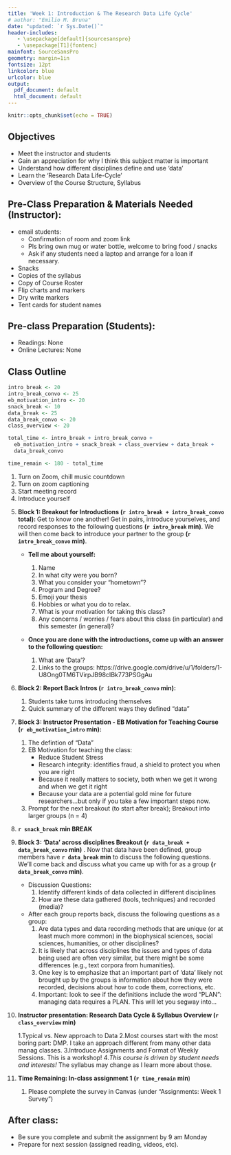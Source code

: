 ```yaml
---
title: 'Week 1: Introduction & The Research Data Life Cycle'
# author: "Emilio M. Bruna"
date: "updated: `r Sys.Date()`"
header-includes:
   - \usepackage[default]{sourcesanspro}
   - \usepackage[T1]{fontenc}
mainfont: SourceSansPro
geometry: margin=1in
fontsize: 12pt
linkcolor: blue
urlcolor: blue
output:
  pdf_document: default
  html_document: default
---
```


```r
knitr::opts_chunk$set(echo = TRUE)
```

## Objectives

* Meet the instructor and students
* Gain an appreciation for why I think this subject matter is important
* Understand how different disciplines define and use 'data'
* Learn the 'Research Data Life-Cycle'
* Overview of the Course Structure, Syllabus

## Pre-Class Preparation & Materials Needed (Instructor):

* email students: 
    * Confirmation of room and zoom link
    * Pls bring own mug or water bottle, welcome to bring food / snacks
    * Ask if any students need a laptop and arrange for a loan if necessary.
* Snacks
* Copies of the syllabus
* Copy of Course Roster
* Flip charts and markers
* Dry write markers
* Tent cards for student names


## Pre-class Preparation (Students):

* Readings: None
* Online Lectures: None

## Class Outline

```r
intro_break <- 20
intro_break_convo <- 25
eb_motivation_intro <- 20
snack_break <- 10
data_break <- 25
data_break_convo <- 20
class_overview <- 20

total_time <- intro_break + intro_break_convo + 
  eb_motivation_intro + snack_break + class_overview + data_break + 
  data_break_convo

time_remain <- 180 - total_time
```

1. Turn on Zoom, chill music countdown
2. Turn on zoom captioning
3. Start meeting record
4. Introduce yourself

<!-- 1-4 will take ~10 minutes, especially since we usually give students a few minutes to roll in late. -->

5. **Block 1: Breakout for Introductions (`r intro_break + intro_break_convo` total): ** Get to know one another! Get in pairs, introduce yourselves, and record responses to the following questions **(`r intro_break` min)**. We will then come back to introduce your partner to the group **(`r intro_break_convo` min)**.  

    * **Tell me about yourself: **  
        1. Name
        2. In what city were you born?
        3. What you consider your “hometown”?
        4. Program and Degree?
        5. Emoji your thesis 
        6. Hobbies or what you do to relax.
        7. What is your motivation for taking this class?
        8. Any concerns / worries / fears about this class (in particular) and this semester (in general)? 
        
    * **Once you are done with the introductions, come up with an answer to the following question: **
    
      1. What are 'Data'?
      2. Links to the groups: https://drive.google.com/drive/u/1/folders/1-U8Ong0TM6TVirpJB98cIBk773PSGgAu 


5. **Block 2: Report Back Intros (`r intro_break_convo` min): **

      1. Students take turns introducing themselves
      2. Quick summary of the different ways they defined "data"

5. **Block 3: Instructor Presentation - EB Motivation for Teaching Course (`r eb_motivation_intro` min): **

      1. The defintion of "Data"
      2. EB Motivation for teaching the class: 
          * Reduce Student Stress
          * Research integrity: identifies fraud, a shield to protect you when you are right
          * Because it really matters to society, both when we get it wrong and when we get it right
          * Because your data are a potential gold mine for future researchers...but only if you take a few important steps now.
      2. Prompt for the next breakout (to start after break); Breakout into larger groups (n = 4)

6. **`r snack_break` min BREAK **

7.  **Block 3: 'Data' across disciplines Breakout (`r data_break + data_break_convo` min)** . Now that data have been defined, group members have **`r data_break` min** to discuss the following questions. We'll come back and  discuss what you came up with for as a group **(`r data_break_convo` min)**.

    * Discussion Questions: 
        1. Identify different kinds of data collected in different disciplines 
        2. How are these data gathered (tools, techniques) and recorded (media)? 
    * After each group reports back, discuss the following questions as a group:
        1. Are data types and data recording methods that are unique (or at least much more common) in the biophysical sciences, social sciences, humanities, or other disciplines?  
        2. It is likely that across disciplines the issues and types of data being used are often very similar, but there might be some differences (e.g., text corpora from humanities). 
        3. One key is to emphasize that an important part of 'data' likely not brought up by the groups is information about how they were recorded, decisions about how to code them, corrections, etc.
        4. Important: look to see if the definitions include the word "PLAN": managing data requires a PLAN.  This will let you segway into...

8. **Instructor presentation: Research Data Cycle & Syllabus Overview (`r class_overview` min)**

    1.Typical vs. New approach to Data
    2.Most courses start with the most boring part: DMP. I take an approach different from many other data manag classes.
    3.Introduce Assignments and Format of Weekly Sessions. This is a workshop!
    4.*This course is driven by student needs and interests! *The syllabus may change as I learn more about those.
    
    

9. **Time Remaining: In-class assignment 1 (`r time_remain` min**)

    1. Please complete the survey in Canvas (under "Assignments: Week 1 Survey")

## After class: 

* Be sure you complete and submit the assignment by 9 am Monday
* Prepare for next session (assigned reading, videos, etc).


